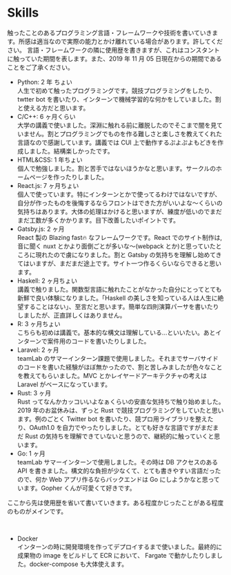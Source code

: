 
# Skills

触ったことのあるプログラミング言語・フレームワークや技術を書いていきます。所感は適当なので実際の能力とかけ離れている場合があります。許してください。
言語・フレームワークの隣に使用歴を書きますが、これはコンスタントに触っていた期間を表します。また、2019 年 11 月 05 日現在からの期間であることをご了承ください。

-   Python: 2 年 ちょい<br />人生で初めて触ったプログラミングです。競技プログラミングをしたり、twtter bot を書いたり、インターンで機械学習的な何かをしていました。割と使える方だと思います。
-   C/C++: 6 ヶ月くらい<br />大学の講義で使いました。深淵に触れる前に離脱したのでそこまで闇を見ていません。割とプログラミングでものを作る難しさと楽しさを教えてくれた言語なので感謝しています。講義では CUI 上で動作するぷよぷよもどきを作成しました。結構楽しかったです。
-   HTML&CSS: 1 年ちょい<br />個人で勉強しました。割と苦手ではないほうかなと思います。サークルのホームページを作ったりしました。
-   React.js: 7 ヶ月ちょい<br/>個人で使っています。特にインターンとかで使ってるわけではないですが、自分が作ったものを後悔するならフロントはできた方がいいよな〜くらいの気持ちはあります。大体の処理はかけると思いますが、練度が低いのでまだまだ工数が多くかかります。目下改善したいポイントです。
-   Gatsby.js: 2 ヶ月<br />React 製の Blazing fast🔥 なフレームワークです。React でのサイト制作は,音に聞く nuxt とかより面倒ごとが多いな〜(webpack とか)と思っていたところに現れたので虜になりました。割と Gatsby の気持ちを理解し始めてきてはいますが、まだまだ途上です。サイト一つ作るくらいならできると思います。
-   Haskell: 2 ヶ月ちょい<br />講義で触りました。関数型言語に触れたことがなかった自分にとってとても新鮮で良い体験になりました。「Haskell の美しさを知っている人は人生に絶望することはない」、至言だと思います。簡単な四則演算パーサを書いたりしましたが、正直詳しくはありません。
-   R: 3 ヶ月ちょい<br />こちらも初めは講義で。基本的な構文は理解している...といいたい。あとインターンで案件用のコードを書いたりしました。
-   Laravel: 2 ヶ月<br />teamLab のサマーインターン課題で使用しました。それまでサーバサイドのコードを書いた経験がほぼ無かったので、割と苦しみましたが色々なことを教えてもらいました。MVC とかレイヤードアーキテクチャの考えは Laravel がベースになっています。
-   Rust: 3 ヶ月<br />Rust ってなんかカッコいいよなぁくらいの安直な気持ちで触り始めました。2019 年のお盆休みは、ずっと Rust で競技プログラミングをしていたと思います。例のごとく Twitter bot を書いたり、競プロ用ライブラリを整えたり、OAuth1.0 を自力でやったりしました。とても好きな言語ですがまだまだ Rust の気持ちを理解できていないと思うので、継続的に触っていくと思います。
-   Go: 1 ヶ月<br />teamLab サマーインターンで使用しました。その時は DB アクセスのある API を書きました。構文的な負担が少なくて、とても書きやすい言語だったので、何か Web アプリ作るならバックエンドは Go にしようかなと思っています。Gopher くんが可愛くて好きです。

ここから先は使用歴を省いて書いていきます。ある程度かじったことがある程度のものがメインです。

<br />

-   Docker<br />インターンの時に開発環境を作ってデプロイするまで使いました。最終的に成果物の image をビルドして ECR において、 Fargate で動かしたりしました。docker-compose も大体使えます。
